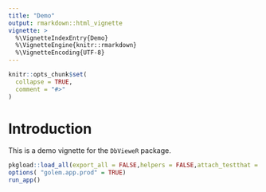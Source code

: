 ```yaml
---
title: "Demo"
output: rmarkdown::html_vignette
vignette: >
  %\VignetteIndexEntry{Demo}
  %\VignetteEngine{knitr::rmarkdown}
  %\VignetteEncoding{UTF-8}
---
```


```r
knitr::opts_chunk$set(
  collapse = TRUE,
  comment = "#>"
)
```

# Introduction

This is a demo vignette for the `DbVieweR` package.

```r
pkgload::load_all(export_all = FALSE,helpers = FALSE,attach_testthat = FALSE)
options( "golem.app.prod" = TRUE)
run_app()
```
